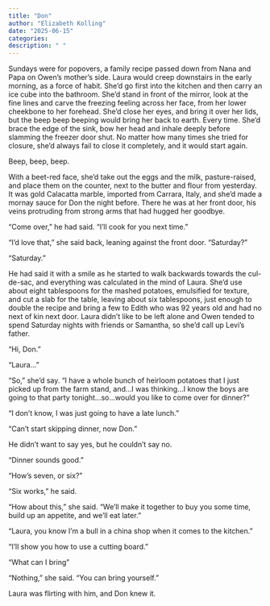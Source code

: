 ```yaml
---
title: "Don"
author: "Elizabeth Kolling"
date: "2025-06-15"
categories: 
description: " "
---
```


Sundays were for popovers, a family recipe passed down from Nana and Papa on Owen’s mother’s side. Laura would creep downstairs in the early morning, as a force of habit. She’d go first into the kitchen and then carry an ice cube into the bathroom. She’d stand in front of the mirror, look at the fine lines and carve the freezing feeling across her face, from her lower cheekbone to her forehead. She’d close her eyes, and bring it over her lids, but the beep beep beeping would bring her back to earth. Every time. She’d brace the edge of the sink, bow her head and inhale deeply before slamming the freezer door shut. No matter how many times she tried for closure, she’d always fail to close it completely, and it would start again. 

Beep, beep, beep.

With a beet-red face, she’d take out the eggs and the milk, pasture-raised, and place them on the counter, next to the butter and flour from yesterday. It was gold Calacatta marble, imported from Carrara, Italy, and she’d made a mornay sauce for Don the night before. There he was at her front door, his veins protruding from strong arms that had hugged her goodbye.

“Come over,” he had said. “I’ll cook for you next time.” 

“I’d love that,” she said back, leaning against the front door. “Saturday?”

“Saturday.”

He had said it with a smile as he started to walk backwards towards the cul-de-sac, and everything was calculated in the mind of Laura. She’d use about eight tablespoons for the mashed potatoes, emulsified for texture, and cut a slab for the table, leaving about six tablespoons, just enough to double the recipe and bring a few to Edith who was 92 years old and had no next of kin next door.
Laura didn’t like to be left alone and Owen tended to spend Saturday nights with friends or Samantha, so she’d call up Levi’s father.

“Hi, Don.”

“Laura…”

“So,” she’d say. “I have a whole bunch of heirloom potatoes that I just picked up from the farm stand, and…I was thinking…I know the boys are going to that party tonight…so…would you like to come over for dinner?” 

“I don’t know, I was just going to have a late lunch.”

“Can’t start skipping dinner, now Don.” 

He didn’t want to say yes, but he couldn’t say no. 

“Dinner sounds good.”

“How’s seven, or six?”

“Six works,” he said.

“How about this,” she said. “We’ll make it together to buy you some time, build up an appetite, and we’ll eat later.”			

“Laura, you know I’m a bull in a china shop when it comes to the kitchen.”

“I’ll show you how to use a cutting board.”

“What can I bring”

“Nothing,” she said. “You can bring yourself.” 

Laura was flirting with him, and Don knew it.
